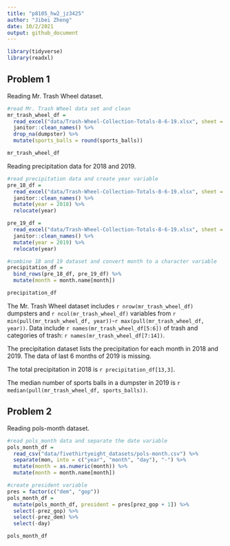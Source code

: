```yaml
---
title: "p8105_hw2_jz3425"
author: "Jibei Zheng"
date: 10/2/2021
output: github_document
---
```


```r
library(tidyverse)
library(readxl)
```

## Problem 1

Reading Mr. Trash Wheel dataset.

```r
#read Mr. Trash Wheel data set and clean
mr_trash_wheel_df = 
  read_excel("data/Trash-Wheel-Collection-Totals-8-6-19.xlsx", sheet = "Mr. Trash Wheel", range = "A2:N408") %>% 
  janitor::clean_names() %>% 
  drop_na(dumpster) %>% 
  mutate(sports_balls = round(sports_balls)) 

mr_trash_wheel_df
```

Reading precipitation data for 2018 and 2019.

```r
#read precipitation data and create year variable
pre_18_df = 
  read_excel("data/Trash-Wheel-Collection-Totals-8-6-19.xlsx", sheet = "2018 Precipitation", range = "A2:B15") %>% 
  janitor::clean_names() %>% 
  mutate(year = 2018) %>% 
  relocate(year)

pre_19_df = 
  read_excel("data/Trash-Wheel-Collection-Totals-8-6-19.xlsx", sheet = "2019 Precipitation", range = "A2:B15") %>% 
  janitor::clean_names() %>% 
  mutate(year = 2019) %>% 
  relocate(year)

#combine 18 and 19 dataset and convert month to a character variable
precipitation_df = 
  bind_rows(pre_18_df, pre_19_df) %>% 
  mutate(month = month.name[month])

precipitation_df
```

The Mr. Trash Wheel dataset includes `r nrow(mr_trash_wheel_df)` dumpsters and `r ncol(mr_trash_wheel_df)` variables from `r min(pull(mr_trash_wheel_df, year))`-`r max(pull(mr_trash_wheel_df, year))`. Data include `r names(mr_trash_wheel_df[5:6])` of trash and categories of trash: `r names(mr_trash_wheel_df[7:14])`.

The precipitation dataset lists the precipitation for each month in 2018 and 2019. The data of last 6 months of 2019 is missing. 

The total precipitation in 2018 is `r precipitation_df[13,3]`.

The median number of sports balls in a dumpster in 2019 is `r median(pull(mr_trash_wheel_df, sports_balls))`.

## Problem 2

Reading pols-month dataset.

```r
#read pols_month data and separate the date variable
pols_month_df = 
  read_csv("data/fivethirtyeight_datasets/pols-month.csv") %>% 
  separate(mon, into = c("year", "month", "day"), "-") %>% 
  mutate(month = as.numeric(month)) %>% 
  mutate(month = month.name[month])

#create president variable
pres = factor(c("dem", "gop"))
pols_month_df = 
  mutate(pols_month_df, president = pres[prez_gop + 1]) %>% 
  select(-prez_gop) %>% 
  select(-prez_dem) %>% 
  select(-day)

pols_month_df
```

